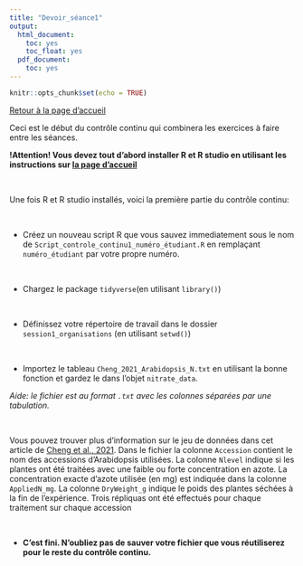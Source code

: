 ```yaml
---
title: "Devoir_séance1"
output:
  html_document:
    toc: yes
    toc_float: yes
  pdf_document:
    toc: yes
---
```


```r
knitr::opts_chunk$set(echo = TRUE)
```


[Retour à la page d'accueil](https://scortijo.github.io/2024_L3_R/)

Ceci est le début du contrôle continu qui combinera les exercices à faire entre les séances.

**!Attention! Vous devez tout d'abord installer R et R studio en utilisant les instructions sur [la page d'accueil](https://scortijo.github.io/2024_L3_R/)**

<br>

Une fois R et R studio installés, voici la première partie du contrôle continu:

<br>

- Créez un nouveau script R que vous sauvez immediatement sous le nom de `Script_controle_continu1_numéro_étudiant.R` en remplaçant `numéro_étudiant` par votre propre numéro.

<br>

- Chargez le package `tidyverse`(en utilisant `library()`)

<br>

- Définissez votre répertoire de travail dans le dossier `session1_organisations`  (en utilisant `setwd()`)

<br>

- Importez le tableau `Cheng_2021_Arabidopsis_N.txt` en utilisant la bonne fonction et gardez le dans l'objet `nitrate_data`. 

*Aide: le fichier est au format `.txt` avec les colonnes séparées par une tabulation.*

<br>

Vous pouvez trouver plus d'information sur le jeu de données dans cet article de [Cheng et al., 2021](https://www.nature.com/articles/s41467-021-25893-w#MOESM4).
Dans le fichier la colonne `Accession` contient le nom des accessions d'Arabidopsis utilisées. La colonne `Nlevel` indique si les plantes ont été traitées avec une faible ou forte concentration en azote. La concentration exacte d'azote utilisée (en mg) est indiquée dans la colonne `AppliedN_mg`. La colonne `DryWeight_g` indique le poids des plantes séchées à la fin de l'expérience. Trois répliquas ont été effectués pour chaque traitement sur chaque accession

<br>




- **C'est fini. N'oubliez pas de sauver votre fichier que vous réutiliserez pour le reste du contrôle continu.**

<br>




